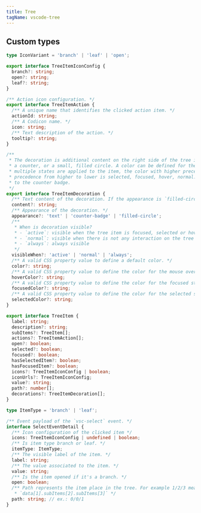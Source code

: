 ```yaml
---
title: Tree
tagName: vscode-tree
---
```



<ApiDocs element="vscode-tree" />

## Custom types

```typescript
type IconVariant = 'branch' | 'leaf' | 'open';

export interface TreeItemIconConfig {
  branch?: string;
  open?: string;
  leaf?: string;
}

/** Action icon configuration. */
export interface TreeItemAction {
  /** A unique name that identifies the clicked action item. */
  actionId: string;
  /** A Codicon name. */
  icon: string;
  /** Text description of the action. */
  tooltip?: string;
}

/**
 * The decoration is additional content on the right side of the tree item. It can be a short text,
 * a counter, or a small, filled circle. A color can be defined for the different states. If
 * multiple states are applied to the item, the color with higher precedence will be used. The color
 * precedence from higher to lower is selected, focused, hover, normal. Colors will not be applied
 * to the counter badge.
 */
export interface TreeItemDecoration {
  /** Text content of the decoration. If the appearance is `filled-circle`, it will be ignored. */
  content?: string;
  /** Appearance of the decoration. */
  appearance?: 'text' | 'counter-badge' | 'filled-circle';
  /**
   * When is decoration visible?
   * - `active`: visible when the tree item is focused, selected or hovered
   * - `normal`: visible when there is not any interaction on the tree item
   * - `always`: always visible
   */
  visibleWhen?: 'active' | 'normal' | 'always';
  /** A valid CSS property value to define a default color. */
  color?: string;
  /** A valid CSS property value to define the color for the mouse over state. */
  hoverColor?: string;
  /** A valid CSS property value to define the color for the focused state. */
  focusedColor?: string;
  /** A valid CSS property value to define the color for the selected state. */
  selectedColor?: string;
}

export interface TreeItem {
  label: string;
  description?: string;
  subItems?: TreeItem[];
  actions?: TreeItemAction[];
  open?: boolean;
  selected?: boolean;
  focused?: boolean;
  hasSelectedItem?: boolean;
  hasFocusedItem?: boolean;
  icons?: TreeItemIconConfig | boolean;
  iconUrls?: TreeItemIconConfig;
  value?: string;
  path?: number[];
  decorations?: TreeItemDecoration[];
}

type ItemType = 'branch' | 'leaf';

/** Event payload of the `vsc-select` event. */
interface SelectEventDetail {
  /** Icon configuration of the clicked item */
  icons: TreeItemIconConfig | undefined | boolean;
  /** Is item type branch or leaf. */
  itemType: ItemType;
  /** The visible label of the item. */
  label: string;
  /** The value associated to the item. */
  value: string;
  /** Is the item opened if it's a branch. */
  open: boolean;
  /** Path represents the item place in the tree. For example 1/2/3 means:
   * `data[1].subItems[2].subItems[3]` */
  path: string; // ex.: 0/0/1
}
```
